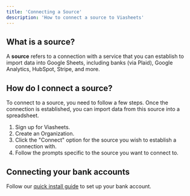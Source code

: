 ```yaml
---
title: 'Connecting a Source'
description: 'How to connect a source to Viasheets'
---
```


## What is a source?
A **source** refers to a connection with a service that you can establish to import data into Google Sheets, including banks (via Plaid), Google Analytics, HubSpot, Stripe, and more.

## How do I connect a source?

To connect to a source, you need to follow a few steps. Once the connection is established, you can import data from this source into a spreadsheet.

1. Sign up for Viasheets.
2. Create an Organization.
3. Click the "Connect" option for the source you wish to establish a connection with.
4. Follow the prompts specific to the source you want to connect to.

## Connecting your bank accounts

Follow our [quick install guide](/quick-install) to set up your bank account.

